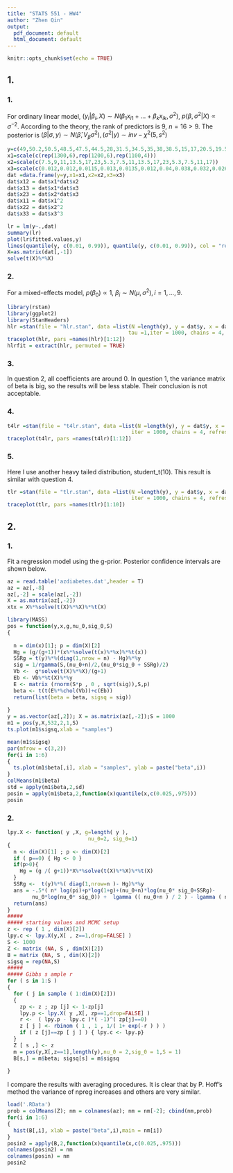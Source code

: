 ---
title: "STATS 551 - HW4"
author: "Zhen Qin"
output:
  pdf_document: default
  html_document: default
---

```{r setup, include=FALSE}
knitr::opts_chunk$set(echo = TRUE)
```

## 1.

### 1.

For ordinary linear model, $(y_i|\beta_i,X)\sim N(\beta_1x_{i1}+...+\beta_k x_{ik},\sigma^2)$, $p(\beta,\sigma^2|X)\propto \sigma^{-2}$. According to the theory, the rank of predictors is 9, $n=16>9$. The posterior is $(\beta|\sigma,y)\sim N(\hat{\beta},V_{\beta}\sigma^2),(\sigma^2|y)\sim inv-\chi^2(5,s^2)$

```{r}
y=c(49,50.2,50.5,48.5,47.5,44.5,28,31.5,34.5,35,38,38.5,15,17,20.5,19.5)
x1=scale(c(rep(1300,6),rep(1200,6),rep(1100,4)))
x2=scale(c(7.5,9,11,13.5,17,23,5.3,7.5,11,13.5,17,23,5.3,7.5,11,17))
x3=scale(c(0.012,0.012,0.0115,0.013,0.0135,0.012,0.04,0.038,0.032,0.026,0.034,0.041,0.084,0.098,0.092,0.086))
dat =data.frame(y=y,x1=x1,x2=x2,x3=x3)
dat$x12 = dat$x1*dat$x2
dat$x13 = dat$x1*dat$x3
dat$x23 = dat$x2*dat$x3
dat$x11 = dat$x1^2
dat$x22 = dat$x2^2
dat$x33 = dat$x3^3

lr = lm(y~.,dat)
summary(lr)
plot(lr$fitted.values,y)
lines(quantile(y, c(0.01, 0.99)), quantile(y, c(0.01, 0.99)), col = "red")
X=as.matrix(dat[,-1])
solve(t(X)%*%X)
```

### 2.

For a mixed-effects model, $p(\beta_0)\propto 1$, $\beta_i\sim N(\mu,\sigma^2), i=1,...,9$. 

```{r}
library(rstan)
library(ggplot2)
library(StanHeaders)
hlr =stan(file = "hlr.stan", data =list(N =length(y), y = dat$y, x = dat[,-1],
                                       tau =1,iter = 1000, chains = 4, refresh = 0))
traceplot(hlr, pars =names(hlr)[1:12])
hlrfit = extract(hlr, permuted = TRUE)
```

### 3.

In question 2, all coefficients are around 0. In question 1, the variance matrix of beta is big, so the results will be less stable. Their conclusion is not acceptable.

### 4.

```{r}
t4lr =stan(file = "t4lr.stan", data =list(N =length(y), y = dat$y, x = dat[,-1],
                                        iter = 1000, chains = 4, refresh = 0))
traceplot(t4lr, pars =names(t4lr)[1:12])
```

### 5.

Here I use another heavy tailed distribution, student_t(10). This result is similar with question 4.

```{r}
tlr =stan(file = "tlr.stan", data =list(N =length(y), y = dat$y, x = dat[,-1],
                                        iter = 1000, chains = 4, refresh = 0))
traceplot(tlr, pars =names(tlr)[1:10])
```

## 2.

### 1.

Fit a regression model using the g-prior. Posterior confidence intervals are shown below.

```{r}
az = read.table('azdiabetes.dat',header = T)
az = az[,-8]
az[,-2] = scale(az[,-2])
X = as.matrix(az[,-2])
xtx = X%*%solve(t(X)%*%X)%*%t(X)
```

```{r}
library(MASS)
pos = function(y,x,g,nu_0,sig_0,S)
{
  
  n = dim(x)[1]; p = dim(X)[2]
  Hg = (g/(g+1))*(x%*%solve(t(x)%*%x)%*%t(x))
  SSRg = t(y)%*%(diag(1,nrow = n) - Hg)%*%y
  sig = 1/rgamma(S,(nu_0+n)/2,(nu_0*sig_0 + SSRg)/2)
  Vb <-  g*solve(t(X)%*%X)/(g+1)
  Eb <- Vb%*%t(X)%*%y
  E <- matrix (rnorm(S*p , 0 , sqrt(sig)),S,p)
  beta <- t(t(E%*%chol(Vb))+c(Eb))
  return(list(beta = beta, sigsq = sig))
  
}
y = as.vector(az[,2]); X = as.matrix(az[,-2]);S = 1000
m1 = pos(y,X,532,2,1,S)
ts.plot(m1$sigsq,xlab = "samples")

mean(m1$sigsq)
par(mfrow = c(3,2))
for(i in 1:6)
{
  ts.plot(m1$beta[,i], xlab = "samples", ylab = paste("beta",i))
}
colMeans(m1$beta)
std = apply(m1$beta,2,sd)
posin = apply(m1$beta,2,function(x)quantile(x,c(0.025,.975)))
posin
```

### 2.

```{r, eval=FALSE, echo=TRUE}
lpy.X <- function( y ,X, g=length( y ),
                          nu_0=2, sig_0=1)
{
  n <- dim(X)[1] ; p <- dim(X)[2]
  if ( p==0) { Hg <- 0 }
  if(p>0){
    Hg = (g /( g+1))*X%*%solve(t(X)%*%X)%*%t(X)
  }
  SSRg <-  t(y)%*%( diag(1,nrow=n )- Hg)%*%y 
  ans = -.5*( n* log(pi)+p*log(1+g)+(nu_0+n)*log(nu_0* sig_0+SSRg)-
        nu_0*log(nu_0* sig_0)) +  lgamma (( nu_0+n ) / 2 ) - lgamma ( nu_0 / 2 )
  return(ans)
}
#####
##### starting values and MCMC setup
z <- rep ( 1 , dim(X)[2])
lpy.c <- lpy.X(y,X[ , z==1,drop=FALSE] )
S <- 1000
Z <- matrix (NA, S , dim(X)[2])
B = matrix (NA, S , dim(X)[2])
sigsq = rep(NA,S)
#####
##### Gibbs s ample r
for ( s in 1:S )
{
  for ( j in sample ( 1:dim(X)[2]))
  {
    zp <- z ; zp [j] <- 1-zp[j]
    lpy.p <- lpy.X( y ,X[, zp==1,drop=FALSE] )
    r <-  ( lpy.p - lpy.c )*( -1)^( zp[j]==0)
    z [ j ] <- rbinom ( 1 , 1 , 1/( 1+ exp(-r ) ) )
    if ( z [j]==zp [ j ] ) { lpy.c <- lpy.p}
  }
  Z [ s ,] <- z
  m = pos(y,X[,z==1],length(y),nu_0 = 2,sig_0 = 1,S = 1)
  B[s,] = m$beta; sigsq[s] = m$sigsq
  
}
```

I compare the results with averaging procedures. It is clear that by P. Hoff's method the variance of npreg increases and others are very similar.

```{r}
load('.RData')
prob = colMeans(Z); nm = colnames(az); nm = nm[-2]; cbind(nm,prob)
for(i in 1:6)
{
  hist(B[,i], xlab = paste("beta",i),main = nm[i])
}
posin2 = apply(B,2,function(x)quantile(x,c(0.025,.975)))
colnames(posin2) = nm
colnames(posin) = nm
posin2
```